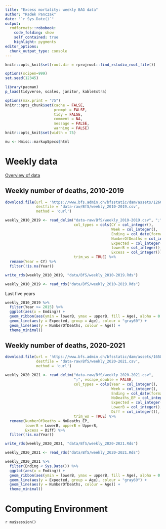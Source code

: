 ```yaml
---
title: "Excess mortality: weekly BAG data"
author: "Radek Panczak"
date: "`r Sys.Date()`"
output:
  rmdformats::robobook:
    code_folding: show
    self_contained: true
    highlight: pygments
editor_options: 
  chunk_output_type: console
---
```



```r
knitr::opts_knit$set(root.dir = rprojroot::find_rstudio_root_file())

options(scipen=999)
set.seed(12345)

library(pacman)
p_load(tidyverse, scales, janitor, kableExtra)

options(max.print = "75")
knitr::opts_chunk$set(cache = FALSE,
                      prompt = FALSE,
                      tidy = FALSE,
                      comment = NA,
                      message = FALSE,
                      warning = FALSE)
knitr::opts_knit$set(width = 75)

mu <- Hmisc::markupSpecs$html
```

<!-- ----------------------------------------------------- -->

# Weekly data

[Overview of data](https://www.bfs.admin.ch/bfs/en/home/statistics/health/state-health/mortality-causes-death.html)

## Weekly number of deaths, 2010-2019

```r
download.file(url = 'https://www.bfs.admin.ch/bfsstatic/dam/assets/12607335/master',
              destfile = 'data-raw/BfS/weekly_2010-2019.csv',
              method = 'curl')

weekly_2010_2019 <- read_delim("data-raw/BfS/weekly_2010-2019.csv", ";", escape_double = FALSE, 
                               col_types = cols(CY = col_integer(), 
                                                Week = col_integer(), 
                                                Ending = col_date(format = "%d.%m.%Y"), 
                                                NumberOfDeaths = col_integer(), 
                                                Expected = col_integer(), 
                                                lowerB = col_integer(), upperB = col_integer(), 
                                                Excess = col_integer()), 
                               trim_ws = TRUE) %>% 
  rename(Year = CY) %>% 
  filter(!is.na(Year))

write_rds(weekly_2010_2019, "data/BfS/weekly_2010-2019.Rds")
```

```r
weekly_2010_2019 <- read_rds("data/BfS/weekly_2010-2019.Rds") 
```

Last five years

```r
weekly_2010_2019 %>% 
  filter(Year >= 2015) %>% 
  ggplot(aes(x = Ending)) +
  geom_ribbon(aes(ymin = lowerB, ymax = upperB, fill = Age), alpha = 0.1) +
  geom_line(aes(y = Expected, group = Age), colour = "gray60") + 
  geom_line(aes(y = NumberOfDeaths, colour = Age)) + 
  theme_minimal()
```

## Weekly number of deaths, 2020-2021

```r
download.file(url = 'https://www.bfs.admin.ch/bfsstatic/dam/assets/16584731/master',
              destfile = 'data-raw/BfS/weekly_2020-2021.csv',
              method = 'curl')

weekly_2020_2021 <- read_delim("data-raw/BfS/weekly_2020-2021.csv", 
                               ";", escape_double = FALSE, 
                               col_types = cols(Year = col_integer(), 
                                                Week = col_integer(), 
                                                Ending = col_date(format = "%d.%m.%Y"), 
                                                NoDeaths_EP = col_integer(), 
                                                Expected = col_integer(), 
                                                LowerB = col_integer(), UpperB = col_integer(), 
                                                Diff = col_integer()), 
                               trim_ws = TRUE) %>% 
  rename(NumberOfDeaths = NoDeaths_EP,
         lowerB = LowerB, upperB = UpperB,
         Excess = Diff) %>% 
  filter(!is.na(Year))

write_rds(weekly_2020_2021, "data/BfS/weekly_2020-2021.Rds")
```

```r
weekly_2020_2021 <- read_rds("data/BfS/weekly_2020-2021.Rds")
```

```r
weekly_2020_2021 %>% 
  filter(Ending < Sys.Date()) %>% 
  ggplot(aes(x = Ending)) +
  geom_ribbon(aes(ymin = lowerB, ymax = upperB, fill = Age), alpha = 0.1) +
  geom_line(aes(y = Expected, group = Age), colour = "gray60") + 
  geom_line(aes(y = NumberOfDeaths, colour = Age)) + 
  theme_minimal()
```

<!-- ----------------------------------------------------- -->

# Computing Environment

`r mu$session()`